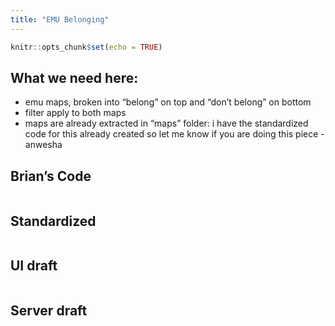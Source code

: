 ```yaml
---
title: "EMU Belonging"
---
```


```r
knitr::opts_chunk$set(echo = TRUE)
```

## What we need here:

- emu maps, broken into "belong" on top and "don't belong" on bottom
- filter apply to both maps
- maps are already extracted in "maps" folder: i have the standardized code for this already created so let me know if you are doing this piece -anwesha

## Brian's Code
```r

```

## Standardized
```r

```


## UI draft
```r

```


## Server draft
```r

```

